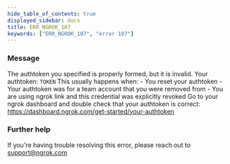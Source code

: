 ```yaml
---
hide_table_of_contents: true
displayed_sidebar: docs
title: ERR_NGROK_107
keywords: ["ERR_NGROK_107", "error 107"]
---
```


### Message

The authtoken you specified is properly formed, but it is invalid.
Your authtoken: `TOKEN`
This usually happens when: - You reset your authtoken - Your authtoken was for a team account that you were removed from - You are using ngrok link and this credential was explicitly revoked
Go to your ngrok dashboard and double check that your authtoken is correct:
https://dashboard.ngrok.com/get-started/your-authtoken

<ErrorDetails />

### Further help

If you're having trouble resolving this error, please reach out to [support@ngrok.com](mailto:support@ngrok.com?subject=Help%20with%20ERR_NGROK_107)
